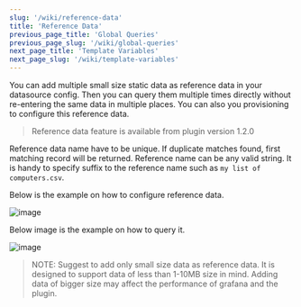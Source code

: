 ```yaml
---
slug: '/wiki/reference-data'
title: 'Reference Data'
previous_page_title: 'Global Queries'
previous_page_slug: '/wiki/global-queries'
next_page_title: 'Template Variables'
next_page_slug: '/wiki/template-variables'
---
```


You can add multiple small size static data as reference data in your datasource config. Then you can query them multiple times directly without re-entering the same data in multiple places. You can also you provisioning to configure this reference data.

> Reference data feature is available from plugin version 1.2.0

Reference data name have to be unique. If duplicate matches found, first matching record will be returned. Reference name can be any valid string. It is handy to specify suffix to the reference name such as `my list of computers.csv`.

Below is the example on how to configure reference data.

![image](https://user-images.githubusercontent.com/153843/198975951-1642f55d-e2a8-4eab-ae18-b2f2a9d3fce1.png#center)

Below image is the example on how to query it.

![image](https://user-images.githubusercontent.com/153843/198976089-0736c591-2a53-4aac-a58f-00f3c92797f8.png#center)

> NOTE: Suggest to add only small size data as reference data. It is designed to support data of less than 1-10MB size in mind. Adding data of bigger size may affect the performance of grafana and the plugin.

